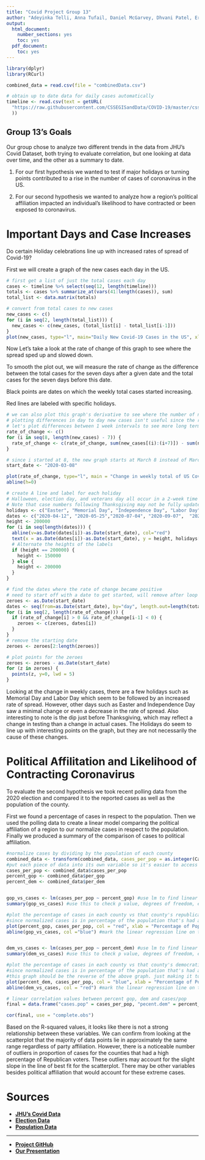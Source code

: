 ---
title: "Covid Project Group 13"
author: "Adeyinka Telli, Anna Tufail, Daniel McGarvey, Dhvani Patel, Eric Xu, Francesca Bruce, Joshua Brunk, Lauren Brown, Martin Blurton-Jones, Noah Anderson, Ramandeep Singh, Rung-Chian Lo, Suraj Narang"
output:
  html_document:
    number_sections: yes
    toc: yes  
  pdf_document:
    toc: yes
---

```{r setup, include=FALSE}

library(dplyr)
library(RCurl)

combined_data = read.csv(file = "combinedData.csv")

# obtain up to date data for daily cases automatically
timeline <- read.csv(text = getURL(
  "https://raw.githubusercontent.com/CSSEGISandData/COVID-19/master/csse_covid_19_data/csse_covid_19_time_series/time_series_covid19_confirmed_US.csv"
  ))
```

## Group 13's Goals

Our group chose to analyze two different trends in the data from JHU's Covid Dataset, both trying to evaluate correlation, but one looking at data over time, and the other as a summary to date.

1. For our first hypothesis we wanted to test if major holidays or turning points contributed to a rise in the number of cases of coronavirus in the US.

2. For our second hypothesis we wanted to analyze how a region's political affiliation impacted an individual's likelihood to have contracted or been exposed to coronavirus.

# Important Days and Case Increases

Do certain Holiday celebrations line up with increased rates of spread of Covid-19?

First we will create a graph of the new cases each day in the US.

```{r}

# first get a list of just the total cases each day
cases <- timeline %>% select(seq(12, length(timeline)))
totals <- cases %>% summarize_at(vars(41:length(cases)), sum)
total_list <- data.matrix(totals)

# convert from total cases to new cases
new_cases <- c()
for (i in seq(2, length(total_list))) {
  new_cases <- c(new_cases, (total_list[i] - total_list[i-1]))
}
plot(new_cases, type="l", main="Daily New Covid-19 Cases in the US", xlab = "Days since March 1, 2020", ylab = "New Cases")

```

Now Let's take a look at the rate of change of this graph to see where the spread sped up and slowed down.

To smooth the plot out, we will measure the rate of change as the difference between the total cases for the seven days after a given date and the total cases for the seven days before this date.

Black points are dates on which the weekly total cases started increasing.

Red lines are labeled with specific holidays.

```{r}
# we can also plot this graph's derivative to see where the number of new cases began increasing
# plotting differences in day to day new cases isn't useful since the rate of change oscillates daily
# let's plot differences between 1 week intervals to see more long term trends
rate_of_change <- c()
for (i in seq(8, length(new_cases) - 7)) {
  rate_of_change <- c(rate_of_change, sum(new_cases[(i):(i+7)]) - sum(new_cases[(i-7):(i)]))
}

# since i started at 8, the new graph starts at March 8 instead of March 1.
start_date <- "2020-03-08"

plot(rate_of_change, type="l", main = "Change in weekly total of US Covid-19 Cases", xlab = "Days Since March 8, 2020", ylab = "Change in Weekly Total Cases")
abline(h=0)

# create A line and label for each holiday
# Halloween, election day, and veterans day all occur in a 2-week time period, so we group them together starting from Halloween
# Note that case numbers following Thanksgiving may not be fully updated by the time of the presentation
holidays <- c("Easter", "Memorial Day", "Independence Day", "Labor Day",  "Halloween", "Thanksgiving")
dates <- c("2020-04-12", "2020-05-25","2020-07-04", "2020-09-07",  "2020-10-31", "2020-11-26")
height <- 200000
for (i in seq(length(dates))) {
  abline(v=as.Date(dates[i])-as.Date(start_date), col="red")
  text(x = as.Date(dates[i])-as.Date(start_date), y = height, holidays[i], adj = c(1, NA))
  # Alternate the heights of the labels
  if (height == 200000) {
    height <- 150000
  } else {
    height <- 200000
  }
}

# find the dates where the rate of change became positive
# need to start off with a date to get started, will remove after loop
zeroes <- as.Date(start_date)
dates <- seq(from=as.Date(start_date), by="day", length.out=length(totals))
for (i in seq(2, length(rate_of_change))) {
  if (rate_of_change[i] > 0 && rate_of_change[i-1] < 0) {
    zeroes <- c(zeroes, dates[i])
  }
}
# remove the starting date
zeroes <- zeroes[2:length(zeroes)]

# plot points for the zeroes
zeroes <- zeroes - as.Date(start_date)
for (z in zeroes) {
  points(z, y=0, lwd = 5)
}

```

Looking at the change in weekly cases, there are a few holidays such as Memorial Day
and Labor Day which seem to be followed by an increased rate of spread. However,
other days such as Easter and Independence Day saw a minimal change or even a decrease
in the rate of spread. Also interesting to note is the dip just before Thanksgiving,
which may reflect a change in testing than a change in actual cases. The Holidays do
seem to line up with interesting points on the graph, but they are not necessarily
the cause of these changes.

# Political Affilitation and Likelihood of Contracting Coronavirus

To evaluate the second hypothesis we took recent polling data from the 2020 election
and compared it to the reported cases as well as the population of the county.

First we found a percentage of cases in respect to the population. Then we used
the polling data to create a linear model comparing the political affiliation of
a region to our normalize cases in respect to the population. Finally we produced 
a summary of the comparison of cases to political affiliation.

```{r}
#normalize cases by dividing by the population of each county
combined_data <- transform(combined_data, cases_per_pop = as.integer(Cases) / as.integer(Population))
#put each piece of data into its own variable so it's easier to access
cases_per_pop <- combined_data$cases_per_pop
percent_gop <- combined_data$per_gop
percent_dem <- combined_data$per_dem


gop_vs_cases <- lm(cases_per_pop ~ percent_gop) #use lm to find linear regression for cases_per_pop vs percent_gop 
summary(gop_vs_cases) #use this to check p value, degrees of freedom, etc. can determine statistical significance from this. 

#plot the percentage of cases in each county vs that county's republican leaning 
#since normalized cases is in percentage of the population that's had a case, the y axis should be between 0 and 1 (or below 1)
plot(percent_gop, cases_per_pop, col = "red", xlab = "Percentage of Population Voting Republican", ylab = "Cases as Percent of Population")  
abline(gop_vs_cases, col ="blue") #mark the linear regression line on the graph


dem_vs_cases <- lm(cases_per_pop ~ percent_dem) #use lm to find linear regression for cases_per_pop vs percent_gop 
summary(dem_vs_cases) #use this to check p value, degrees of freedom, etc. can determine statistical significance from this. 

#plot the percentage of cases in each county vs that county's democratic leaning 
#since normalized cases is in percentage of the population that's had a case, the y axis should be between 0 and 1 (or below 1)
#this graph should be the reverse of the above graph. just making it to show that it's the reverse, and to mark the correlation between democratic counties vs infection rate as opposed to republican counties vs infection rate
plot(percent_dem, cases_per_pop, col = "blue", xlab = "Percentage of Population Voting Democrat", ylab = "Cases as Percent of Population")
abline(dem_vs_cases, col = "red") #mark the linear regression line on the graph

# linear correlation values between percent gop, dem and cases/pop
final = data.frame("cases.pop" = cases_per_pop, "pecent.dem" = percent_dem, "percent.gop" = percent_gop)

cor(final, use = "complete.obs")

```

Based on the R-squared values, it looks like there is not a strong relationship
between these variables. We can confirm from looking at the scatterplot that 
the majority of data points lie in approximately the same range regardless of 
party affiliation. However, there is a noticeable number of outliers in proportion
of cases for the counties that had a high percentage of Republican voters.
These outliers may account for the slight slope in the line of best fit for
the scatterplot. There may be other variables besides political affiliation that
would account for these extreme cases.

# Sources

* [**JHU's Covid Data**](https://github.com/CSSEGISandData/COVID-19)
* [**Election Data**](https://github.com/tonmcg/US_County_Level_Election_Results_08-20)
* [**Population Data**](https://www.census.gov/data/tables/time-series/demo/popest/2010s-counties-total.html#par_textimage_242301767)

___

* [**Project GitHub**](https://github.com/dannymcgarvey/covid-project-group-13)
* [**Our Presentation**](https://docs.google.com/presentation/d/1YDWNrxQ9IbE92SMmyTBhTljRoaz6kIm1GUD9jmRffzk/edit#slide=id.p)
